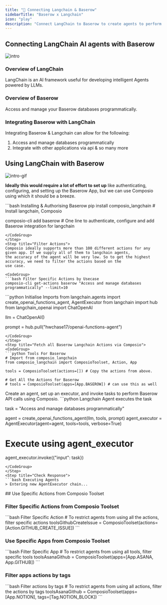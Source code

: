 ```yaml
---
title: "🚀 Connecting Langchain & Baserow"
sidebarTitle: "Baserow x Langchain"
icon: "play"
description: "Connect LangChain to Baserow to create agents to perform tasks using natural language"
---
```


## Connecting LangChain AI agents with Baserow
![intro](/media/intro.jpg)

### Overview of LangChain

LangChain is an AI framework useful for developing intelligent Agents powered by LLMs.

### Overview of Baserow

Access and manage your Baserow databases programmatically.

### Integrating Baserow with LangChain

Integrating Baserow & Langchain can allow for the following:

1. Access and manage databases programmatically
2. Integrate with other applications via api
& so many more

## Using LangChain with Baserow
![intro-gif](/media/intro.gif)
<Steps>
<Step title="Setting Up the Environment">

**Ideally this would require a lot of effort to set up** like authenticating, configuring, and setting up the Baserow App, but we can use Composio using which it should be a breeze.

<CodeGroup>
```bash Installing & Authorising Baserow
pip install composio_langchain # Install langchain, Composio 

composio-cli add baserow # One line to authenticate, configure and add Baserow integration for langchain
```
</CodeGroup>
</Step>
<Step title="Filter Actions">
Composio ideally supports more than 100 different actions for any given app. If we supply all of them to langchain agents, 
the accuracy of the agent will be very low. So to get the highest accuracy, we need to filter the actions based on the 
use case.

<CodeGroup>
```bash Filter Specific Actions by Usecase
composio-cli get-actions baserow "Access and manage databases programmatically" --limit=10
```
</CodeGroup>

</Step>
<Step title="Import Base Packages">

<CodeGroup>
```python Initialise Imports
from langchain.agents import create_openai_functions_agent, AgentExecutor
from langchain import hub
from langchain_openai import ChatOpenAI


llm = ChatOpenAI()

prompt = hub.pull("hwchase17/openai-functions-agent")
```
</CodeGroup>
</Step>
<Step title="Fetch all Baserow Langchain Actions via Composio">
<CodeGroup>
```python Tools For Baserow
# Import from composio_langchain
from composio_langchain import ComposioToolset, Action, App

tools = ComposioToolset(actions=[]) # Copy the actions from above. 

# Get All the Actions for Baserow
# tools = ComposioToolset(apps=[App.BASEROW]) # can use this as well
```
</CodeGroup>
</Step>
<Step title="Execute the Agent">
Create an agent, set up an executor, and invoke tasks to perform Baserow API calls using Composio. 
<CodeGroup>
```python Langchain Agent executes the task

task = "Access and manage databases programmatically"

agent = create_openai_functions_agent(llm, tools, prompt)
agent_executor = AgentExecutor(agent=agent, tools=tools, verbose=True)

# Execute using agent_executor
agent_executor.invoke({"input": task})
```
</CodeGroup>
</Step>
<Step title="Check Response">
```bash Executing Agents
> Entering new AgentExecutor chain...
```
</Step>
</Steps>
## Use Specific Actions from Composio Toolset

### Filter Specific Actions from Composio Toolset

<CodeGroup>
```bash Filter Specific Action
# To restrict agents from using all the actions, filter specific actions
toolsGithubCreateIssue = ComposioToolset(actions=[Action.GITHUB_CREATE_ISSUE])
```
</CodeGroup>

### Use Specific Apps from Composio Toolset
<CodeGroup>
```bash Filter Specific App
# To restrict agents from using all tools, filter specific tools
toolsAsanaGithub = ComposioToolset(apps=[App.ASANA, App.GITHUB])
```
</CodeGroup>

### Filter apps actions by tags 
<CodeGroup>
```bash Filter actions by tags
# To restrict agents from using all actions, filter the actions by tags
toolsAsanaGithub = ComposioToolset(apps=[App.NOTION], tags=[Tag.NOTION_BLOCK])
```
</CodeGroup>

